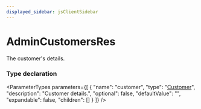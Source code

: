 ```yaml
---
displayed_sidebar: jsClientSidebar
---
```



# AdminCustomersRes

The customer's details.

### Type declaration

<ParameterTypes parameters={[
  {
    "name": "customer",
    "type": "[Customer](../classes/internal.Customer.mdx)",
    "description": "Customer details.",
    "optional": false,
    "defaultValue": "",
    "expandable": false,
    "children": []
  }
]} />
